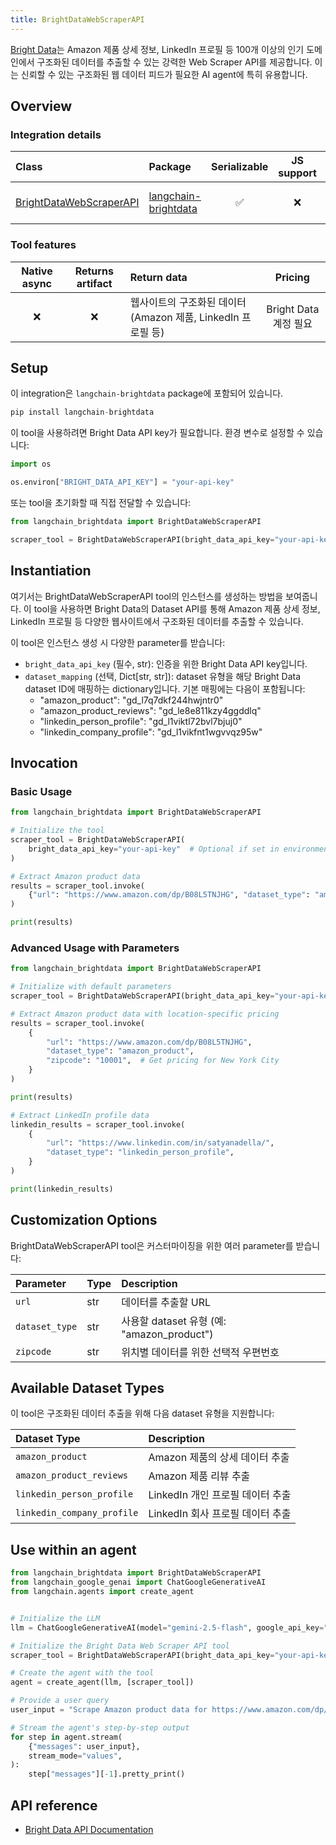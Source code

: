 ```yaml
---
title: BrightDataWebScraperAPI
---
```


[Bright Data](https://brightdata.com/)는 Amazon 제품 상세 정보, LinkedIn 프로필 등 100개 이상의 인기 도메인에서 구조화된 데이터를 추출할 수 있는 강력한 Web Scraper API를 제공합니다. 이는 신뢰할 수 있는 구조화된 웹 데이터 피드가 필요한 AI agent에 특히 유용합니다.

## Overview

### Integration details

|Class|Package|Serializable|JS support|Version|
|:--|:--|:-:|:-:|:-:|
|[BrightDataWebScraperAPI](https://pypi.org/project/langchain-brightdata/)|[langchain-brightdata](https://pypi.org/project/langchain-brightdata/)|✅|❌|![PyPI - Version](https://img.shields.io/pypi/v/langchain-brightdata?style=flat-square&label=%20)|

### Tool features

|Native async|Returns artifact|Return data|Pricing|
|:-:|:-:|:--|:-:|
|❌|❌|웹사이트의 구조화된 데이터 (Amazon 제품, LinkedIn 프로필 등)|Bright Data 계정 필요|

## Setup

이 integration은 `langchain-brightdata` package에 포함되어 있습니다.

```python
pip install langchain-brightdata
```

이 tool을 사용하려면 Bright Data API key가 필요합니다. 환경 변수로 설정할 수 있습니다:

```python
import os

os.environ["BRIGHT_DATA_API_KEY"] = "your-api-key"
```

또는 tool을 초기화할 때 직접 전달할 수 있습니다:

```python
from langchain_brightdata import BrightDataWebScraperAPI

scraper_tool = BrightDataWebScraperAPI(bright_data_api_key="your-api-key")
```

## Instantiation

여기서는 BrightDataWebScraperAPI tool의 인스턴스를 생성하는 방법을 보여줍니다. 이 tool을 사용하면 Bright Data의 Dataset API를 통해 Amazon 제품 상세 정보, LinkedIn 프로필 등 다양한 웹사이트에서 구조화된 데이터를 추출할 수 있습니다.

이 tool은 인스턴스 생성 시 다양한 parameter를 받습니다:

- `bright_data_api_key` (필수, str): 인증을 위한 Bright Data API key입니다.
- `dataset_mapping` (선택, Dict[str, str]): dataset 유형을 해당 Bright Data dataset ID에 매핑하는 dictionary입니다. 기본 매핑에는 다음이 포함됩니다:
  - "amazon_product": "gd_l7q7dkf244hwjntr0"
  - "amazon_product_reviews": "gd_le8e811kzy4ggddlq"
  - "linkedin_person_profile": "gd_l1viktl72bvl7bjuj0"
  - "linkedin_company_profile": "gd_l1vikfnt1wgvvqz95w"

## Invocation

### Basic Usage

```python
from langchain_brightdata import BrightDataWebScraperAPI

# Initialize the tool
scraper_tool = BrightDataWebScraperAPI(
    bright_data_api_key="your-api-key"  # Optional if set in environment variables
)

# Extract Amazon product data
results = scraper_tool.invoke(
    {"url": "https://www.amazon.com/dp/B08L5TNJHG", "dataset_type": "amazon_product"}
)

print(results)
```

### Advanced Usage with Parameters

```python
from langchain_brightdata import BrightDataWebScraperAPI

# Initialize with default parameters
scraper_tool = BrightDataWebScraperAPI(bright_data_api_key="your-api-key")

# Extract Amazon product data with location-specific pricing
results = scraper_tool.invoke(
    {
        "url": "https://www.amazon.com/dp/B08L5TNJHG",
        "dataset_type": "amazon_product",
        "zipcode": "10001",  # Get pricing for New York City
    }
)

print(results)

# Extract LinkedIn profile data
linkedin_results = scraper_tool.invoke(
    {
        "url": "https://www.linkedin.com/in/satyanadella/",
        "dataset_type": "linkedin_person_profile",
    }
)

print(linkedin_results)
```

## Customization Options

BrightDataWebScraperAPI tool은 커스터마이징을 위한 여러 parameter를 받습니다:

|Parameter|Type|Description|
|:--|:--|:--|
|`url`|str|데이터를 추출할 URL|
|`dataset_type`|str|사용할 dataset 유형 (예: "amazon_product")|
|`zipcode`|str|위치별 데이터를 위한 선택적 우편번호|

## Available Dataset Types

이 tool은 구조화된 데이터 추출을 위해 다음 dataset 유형을 지원합니다:

|Dataset Type|Description|
|:--|:--|
|`amazon_product`|Amazon 제품의 상세 데이터 추출|
|`amazon_product_reviews`|Amazon 제품 리뷰 추출|
|`linkedin_person_profile`|LinkedIn 개인 프로필 데이터 추출|
|`linkedin_company_profile`|LinkedIn 회사 프로필 데이터 추출|

## Use within an agent

```python
from langchain_brightdata import BrightDataWebScraperAPI
from langchain_google_genai import ChatGoogleGenerativeAI
from langchain.agents import create_agent


# Initialize the LLM
llm = ChatGoogleGenerativeAI(model="gemini-2.5-flash", google_api_key="your-api-key")

# Initialize the Bright Data Web Scraper API tool
scraper_tool = BrightDataWebScraperAPI(bright_data_api_key="your-api-key")

# Create the agent with the tool
agent = create_agent(llm, [scraper_tool])

# Provide a user query
user_input = "Scrape Amazon product data for https://www.amazon.com/dp/B0D2Q9397Y?th=1 in New York (zipcode 10001)."

# Stream the agent's step-by-step output
for step in agent.stream(
    {"messages": user_input},
    stream_mode="values",
):
    step["messages"][-1].pretty_print()
```

## API reference

- [Bright Data API Documentation](https://docs.brightdata.com/scraping-automation/web-scraper-api/overview)